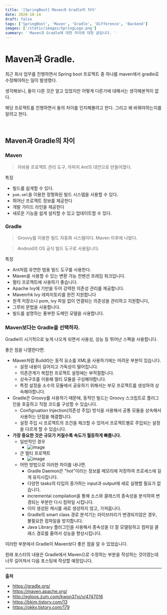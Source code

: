 ```yaml
---
title: '[SpringBoot] Maven과 Gradle의 차이'
date: 2020-10-14
draft: false
tags: ['SpringBoot', 'Maven', 'Gradle', 'Difference', 'Backend']
images: ['/static/images/SpringLogo.png']
summary: ' Maven과 Gradle에 대한 차이에 대한 글입니다. '
---
```


# Maven과 Gradle.

최근 회사 업무를 진행하면서 Spring boot 프로젝트 중 하나를 maven에서 gradle로 수정해야하는 일이 발생했다.

생각해보니, 둘이 다른 것은 알고 있었지만 어떻게 다른가에 대해서는 생각해본적이 없다.

해당 프로젝트를 진행하면서 둘의 차이를 인지해볼려고 한다. 그리고 왜 바꿔야하는지를 알려고 한다.

<br />

## Maven과 Gradle의 차이

### Maven

> 자바용 프로젝트 관리 도구, 아파치 Ant의 대안으로 만들어졌다.

특징

- 빌드를 쉽게할 수 있다.
- `pom.xml`을 이용한 정형화된 빌드 시스템을 사용할 수 있다.
- 뛰어난 프로젝트 정보를 제공한다
- 개발 가이드 라인을 제공한다
- 새로운 기능을 쉽게 설치할 수 있고 업데이트할 수 있다.

### Gradle

> Groovy를 이용한 빌드 자동화 시스템이다. Maven 이후에 나왔다.

> Android의 OS 공식 빌드 도구로 사용됩니다.

특징

- Ant처럼 유연한 범용 빌드 도구를 사용한다.
- Maven을 사용할 수 있는 변환 가능 컨벤션 프레임 워크입니다.
- 멀티 프로젝트에 사용하기 좋습니다.
- Apache Ivy에 기반을 두어 강력한 의존성 관리를 제공합니다.
- Mavenrhk Ivy 레파지토리를 완전 지원합니다
- 원격 저장소나 pom, ivy 파일 없이 연결되는 의존성을 관리하고 지원합니다,
- 그루비 문법을 사용합니다.
- 빌드를 설명하는 풍부한 도메인 모델을 사용합니다.

### Maven보다는 Gradle을 선택하자.

Gradle이 시기적으로 늦게 나오게 되면서 사용성, 성능 등 뛰어난 스펙을 사용합니다.

좋은 점을 나열한다면.

- Maven처럼 Build라는 동적 요소를 XML을 사용하기에는 어려운 부분이 있습니다.
  - 설정 내용이 길어지고 가독성이 떨어집니다.
  - 의존관계가 복잡한 프로젝트 설정에는 부적절합니다.
  - 상속구조를 이용해 멀티 모듈을 구성해야합니다.
  - 특정 설정을 소수의 모듈에서 공유하기 위해서는 부모 프로젝트를 생성하여 상속해야합니다.
- Gradle은 Groovy를 사용하기 때문에, 동적인 빌드는 Groovy 스크립트로 플러그인을 호출하고 직점 코드를 구성할 수 있습니다.
  - Configruation Injection(의존성 주입) 방식을 사용해서 공통 모듈을 상속해서 사용하는 단점을 해결합니다.
  - 설정 주입 시 프로젝트의 조건을 체크할 수 있어서 프로젝트별로 주입되는 설정을 다르게 할 수 있습니다.
- **가장 중요한 것은 규모가 커질수록 속도가 월등하게 빠릅니다.**
  - 일반적인 경우
    - ![image](https://user-images.githubusercontent.com/42582516/95992954-7a3b6580-0e69-11eb-9ebe-4b057e33bd17.png)
  - 큰 멀티 프로젝트
    - ![image](https://user-images.githubusercontent.com/42582516/95992968-7f001980-0e69-11eb-99cd-24a17dd14570.png)
  - 어떤 방법으로 이러한 차이를 내나면.
    - Gradle Daemon은 "hot"이라는 정보를 메모리에 저장하여 프로세스에 길게 유지시킵니다.
    - 다양한 tasks의 타입의 증가하는 input과 output에 새로 실행할 필요가 없습니다.
    - incremental compilation을 통해 소스와 클래스의 종속성을 분석하여 변경되는 부분만 다시 컴파일 시킵니다.
    - 이미 생성된 캐시를 새로 생성하지 않고, 가져옵니다.
    - Gradle의 smart class 경로 분석기는 라이브러리가 변경되지않은 경우, 불필요한 컴파일을 방지합니다.
    - Java Library 플러그인을 사용해서 종속성을 더 잘 모델링하고 컴파일 클래스 경로를 줄여서 성능을 향상시킵니다.

이러한 부분에서 Gradle이 Maven보다 좋은 점을 알 수 있었습니다.

원래 포스터의 내용은 Gradle에서 Maven으로 수정하는 부분을 작성하는 것이였는데 너무 길어져서 다음 포스팅에 작성할 예정입니다.

---

**출처**

- https://gradle.org/
- https://maven.apache.org/
- http://egloos.zum.com/kwon37xi/v/4747016
- https://bkim.tistory.com/13
- https://okky.tistory.com/179
